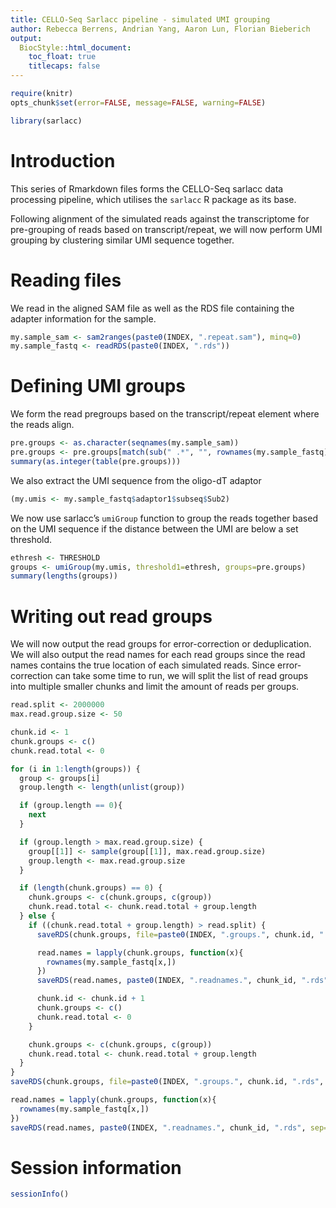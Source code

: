 ```yaml
---
title: CELLO-Seq Sarlacc pipeline - simulated UMI grouping
author: Rebecca Berrens, Andrian Yang, Aaron Lun, Florian Bieberich
output:
  BiocStyle::html_document:
    toc_float: true
    titlecaps: false
---
```


```r
require(knitr)
opts_chunk$set(error=FALSE, message=FALSE, warning=FALSE)
```

```r
library(sarlacc)
```

# Introduction

This series of Rmarkdown files forms the CELLO-Seq sarlacc data processing pipeline, which utilises the `sarlacc` R package as its base.

Following alignment of the simulated reads against the transcriptome for pre-grouping of reads based on transcript/repeat, we will now perform UMI grouping by clustering similar UMI sequence together.

# Reading files

We read in the aligned SAM file as well as the RDS file containing the adapter information for the sample.

```r
my.sample_sam <- sam2ranges(paste0(INDEX, ".repeat.sam"), minq=0)
my.sample_fastq <- readRDS(paste0(INDEX, ".rds"))
```

# Defining UMI groups

We form the read pregroups based on the transcript/repeat element where the reads align.

```r
pre.groups <- as.character(seqnames(my.sample_sam))
pre.groups <- pre.groups[match(sub(" .*", "", rownames(my.sample_fastq)), names(my.sample_sam))]
summary(as.integer(table(pre.groups)))
```

We also extract the UMI sequence from the oligo-dT adaptor

```r
(my.umis <- my.sample_fastq$adaptor1$subseq$Sub2)
```

We now use sarlacc's `umiGroup` function to group the reads together based on the UMI sequence if the distance between the UMI are below a set threshold.

```r
ethresh <- THRESHOLD
groups <- umiGroup(my.umis, threshold1=ethresh, groups=pre.groups)
summary(lengths(groups))
```

# Writing out read groups

We will now output the read groups for error-correction or deduplication.
We will also output the read names for each read groups since the read names contains the true location of each simulated reads.
Since error-correction can take some time to run, we will split the list of read groups into multiple smaller chunks and limit the amount of reads per groups.

```r
read.split <- 2000000
max.read.group.size <- 50

chunk.id <- 1
chunk.groups <- c()
chunk.read.total <- 0

for (i in 1:length(groups)) {
  group <- groups[i]
  group.length <- length(unlist(group))

  if (group.length == 0){
    next
  }

  if (group.length > max.read.group.size) {
    group[[1]] <- sample(group[[1]], max.read.group.size)
    group.length <- max.read.group.size
  }

  if (length(chunk.groups) == 0) {
    chunk.groups <- c(chunk.groups, c(group))
    chunk.read.total <- chunk.read.total + group.length
  } else {
    if ((chunk.read.total + group.length) > read.split) {
      saveRDS(chunk.groups, file=paste0(INDEX, ".groups.", chunk.id, ".rds", sep=""))

      read.names = lapply(chunk.groups, function(x){
        rownames(my.sample_fastq[x,])
      })
      saveRDS(read.names, paste0(INDEX, ".readnames.", chunk_id, ".rds", sep=""))

      chunk.id <- chunk.id + 1
      chunk.groups <- c()
      chunk.read.total <- 0
    }

    chunk.groups <- c(chunk.groups, c(group))
    chunk.read.total <- chunk.read.total + group.length
  }
}
saveRDS(chunk.groups, file=paste0(INDEX, ".groups.", chunk.id, ".rds", sep=""))

read.names = lapply(chunk.groups, function(x){
  rownames(my.sample_fastq[x,])
})
saveRDS(read.names, paste0(INDEX, ".readnames.", chunk_id, ".rds", sep=""))
```

# Session information

```r
sessionInfo()
```




